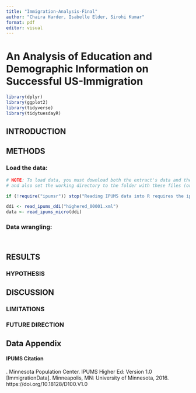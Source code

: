 ```yaml
---
title: "Immigration-Analysis-Final"
author: "Chaira Harder, Isabelle Elder, Sirohi Kumar"
format: pdf
editor: visual
---
```


# An Analysis of Education and Demographic Information on Successful US-Immigration

```r

library(dplyr)
library(ggplot2)
library(tidyverse)
library(tidytuesdayR)

```

## INTRODUCTION

## METHODS

### Load the data:

```r
# NOTE: To load data, you must download both the extract's data and the DDI
# and also set the working directory to the folder with these files (or change the path below).

if (!require("ipumsr")) stop("Reading IPUMS data into R requires the ipumsr package. It can be installed using the following command: install.packages('ipumsr')")

ddi <- read_ipums_ddi("highered_00001.xml")
data <- read_ipums_micro(ddi)
```

### Data wrangling:



```r

```


```r

```


## RESULTS

### HYPOTHESIS


## DISCUSSION


### LIMITATIONS 



### FUTURE DIRECTION



## Data Appendix


#### IPUMS Citation

. Minnesota Population Center. IPUMS Higher Ed: Version 1.0 [ImmigrationData]. Minneapolis, MN: University of Minnesota, 2016. https://doi.org/10.18128/D100.V1.0